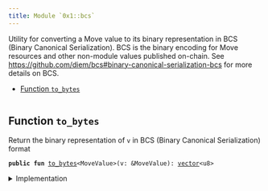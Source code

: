 ```yaml
---
title: Module `0x1::bcs`
---
```


Utility for converting a Move value to its binary representation in BCS (Binary Canonical
Serialization). BCS is the binary encoding for Move resources and other non-module values
published on-chain. See https://github.com/diem/bcs#binary-canonical-serialization-bcs for more
details on BCS.


-  [Function `to_bytes`](#0x1_bcs_to_bytes)


<pre><code></code></pre>



<Link id="0x1_bcs_to_bytes"></Link>

## Function `to_bytes`

Return the binary representation of <code>v</code> in BCS (Binary Canonical Serialization) format


<pre><code><b>public</b> <b>fun</b> <a href="../move-stdlib/bcs.md#0x1_bcs_to_bytes">to_bytes</a>&lt;MoveValue&gt;(v: &MoveValue): <a href="../move-stdlib/vector.md#0x1_vector">vector</a>&lt;u8&gt;
</code></pre>



<details>
<summary>Implementation</summary>


<pre><code><b>native</b> <b>public</b> <b>fun</b> <a href="../move-stdlib/bcs.md#0x1_bcs_to_bytes">to_bytes</a>&lt;MoveValue&gt;(v: &MoveValue): <a href="../move-stdlib/vector.md#0x1_vector">vector</a>&lt;u8&gt;;
</code></pre>



</details>
